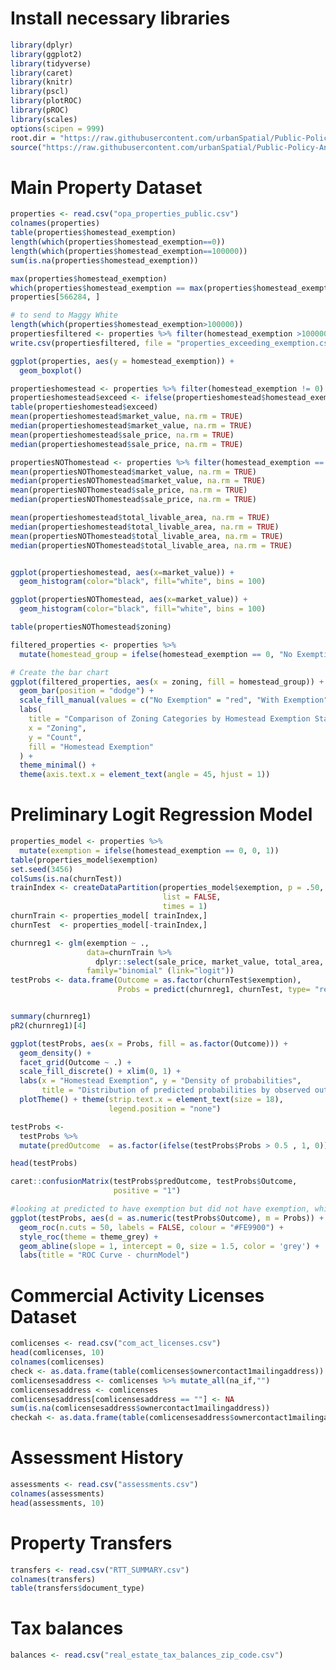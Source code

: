 # Install necessary libraries
```r
library(dplyr)
library(ggplot2)
library(tidyverse)
library(caret)
library(knitr) 
library(pscl)
library(plotROC)
library(pROC)
library(scales)
options(scipen = 999)
root.dir = "https://raw.githubusercontent.com/urbanSpatial/Public-Policy-Analytics-Landing/master/DATA/"
source("https://raw.githubusercontent.com/urbanSpatial/Public-Policy-Analytics-Landing/master/functions.r")
```

# Main Property Dataset
```r
properties <- read.csv("opa_properties_public.csv")
colnames(properties)
table(properties$homestead_exemption)
length(which(properties$homestead_exemption==0))
length(which(properties$homestead_exemption==100000))
sum(is.na(properties$homestead_exemption))

max(properties$homestead_exemption)
which(properties$homestead_exemption == max(properties$homestead_exemption))
properties[566284, ]

# to send to Maggy White
length(which(properties$homestead_exemption>100000))
propertiesfiltered <- properties %>% filter(homestead_exemption >100000)
write.csv(propertiesfiltered, file = "properties_exceeding_exemption.csv")

ggplot(properties, aes(y = homestead_exemption)) + 
  geom_boxplot()

propertieshomestead <- properties %>% filter(homestead_exemption != 0)
propertieshomestead$exceed <- ifelse(propertieshomestead$homestead_exemption > 100000, "exceed", "within")
table(propertieshomestead$exceed)
mean(propertieshomestead$market_value, na.rm = TRUE)
median(propertieshomestead$market_value, na.rm = TRUE)
mean(propertieshomestead$sale_price, na.rm = TRUE)
median(propertieshomestead$sale_price, na.rm = TRUE)

propertiesNOThomestead <- properties %>% filter(homestead_exemption == 0)
mean(propertiesNOThomestead$market_value, na.rm = TRUE)
median(propertiesNOThomestead$market_value, na.rm = TRUE)
mean(propertiesNOThomestead$sale_price, na.rm = TRUE)
median(propertiesNOThomestead$sale_price, na.rm = TRUE)

mean(propertieshomestead$total_livable_area, na.rm = TRUE)
median(propertieshomestead$total_livable_area, na.rm = TRUE)
mean(propertiesNOThomestead$total_livable_area, na.rm = TRUE)
median(propertiesNOThomestead$total_livable_area, na.rm = TRUE)


ggplot(propertieshomestead, aes(x=market_value)) + 
  geom_histogram(color="black", fill="white", bins = 100)

ggplot(propertiesNOThomestead, aes(x=market_value)) + 
  geom_histogram(color="black", fill="white", bins = 100)

table(propertiesNOThomestead$zoning)

filtered_properties <- properties %>%
  mutate(homestead_group = ifelse(homestead_exemption == 0, "No Exemption", "With Exemption"))

# Create the bar chart
ggplot(filtered_properties, aes(x = zoning, fill = homestead_group)) +
  geom_bar(position = "dodge") +
  scale_fill_manual(values = c("No Exemption" = "red", "With Exemption" = "blue")) +
  labs(
    title = "Comparison of Zoning Categories by Homestead Exemption Status",
    x = "Zoning",
    y = "Count",
    fill = "Homestead Exemption"
  ) +
  theme_minimal() +
  theme(axis.text.x = element_text(angle = 45, hjust = 1))


```

# Preliminary Logit Regression Model
```r
properties_model <- properties %>%
  mutate(exemption = ifelse(homestead_exemption == 0, 0, 1))
table(properties_model$exemption)
set.seed(3456)
colSums(is.na(churnTest))
trainIndex <- createDataPartition(properties_model$exemption, p = .50,
                                  list = FALSE,
                                  times = 1)
churnTrain <- properties_model[ trainIndex,]
churnTest  <- properties_model[-trainIndex,]

churnreg1 <- glm(exemption ~ .,
                 data=churnTrain %>% 
                   dplyr::select(sale_price, market_value, total_area, zip_code, geographic_ward, exemption),
                 family="binomial" (link="logit"))
testProbs <- data.frame(Outcome = as.factor(churnTest$exemption),
                        Probs = predict(churnreg1, churnTest, type= "response"))


summary(churnreg1)
pR2(churnreg1)[4]

ggplot(testProbs, aes(x = Probs, fill = as.factor(Outcome))) + 
  geom_density() +
  facet_grid(Outcome ~ .) +
  scale_fill_discrete() + xlim(0, 1) +
  labs(x = "Homestead Exemption", y = "Density of probabilities",
       title = "Distribution of predicted probabilities by observed outcome") +
  plotTheme() + theme(strip.text.x = element_text(size = 18),
                      legend.position = "none")

testProbs <- 
  testProbs %>%
  mutate(predOutcome  = as.factor(ifelse(testProbs$Probs > 0.5 , 1, 0)))

head(testProbs)

caret::confusionMatrix(testProbs$predOutcome, testProbs$Outcome, 
                       positive = "1")

#looking at predicted to have exemption but did not have exemption, which is false negative
ggplot(testProbs, aes(d = as.numeric(testProbs$Outcome), m = Probs)) +
  geom_roc(n.cuts = 50, labels = FALSE, colour = "#FE9900") +
  style_roc(theme = theme_grey) +
  geom_abline(slope = 1, intercept = 0, size = 1.5, color = 'grey') +
  labs(title = "ROC Curve - churnModel")

```


# Commercial Activity Licenses Dataset

```r
comlicenses <- read.csv("com_act_licenses.csv")
head(comlicenses, 10)
colnames(comlicenses)
check <- as.data.frame(table(comlicenses$ownercontact1mailingaddress))
comlicensesaddress <- comlicenses %>% mutate_all(na_if,"")
comlicensesaddress <- comlicenses
comlicensesaddress[comlicensesaddress == ""] <- NA
sum(is.na(comlicensesaddress$ownercontact1mailingaddress))
checkah <- as.data.frame(table(comlicensesaddress$ownercontact1mailingaddress))

```

# Assessment History
```r
assessments <- read.csv("assessments.csv")
colnames(assessments)
head(assessments, 10)

```




# Property Transfers
```r
transfers <- read.csv("RTT_SUMMARY.csv")
colnames(transfers)
table(transfers$document_type)

```



# Tax balances
```r
balances <- read.csv("real_estate_tax_balances_zip_code.csv")

```

